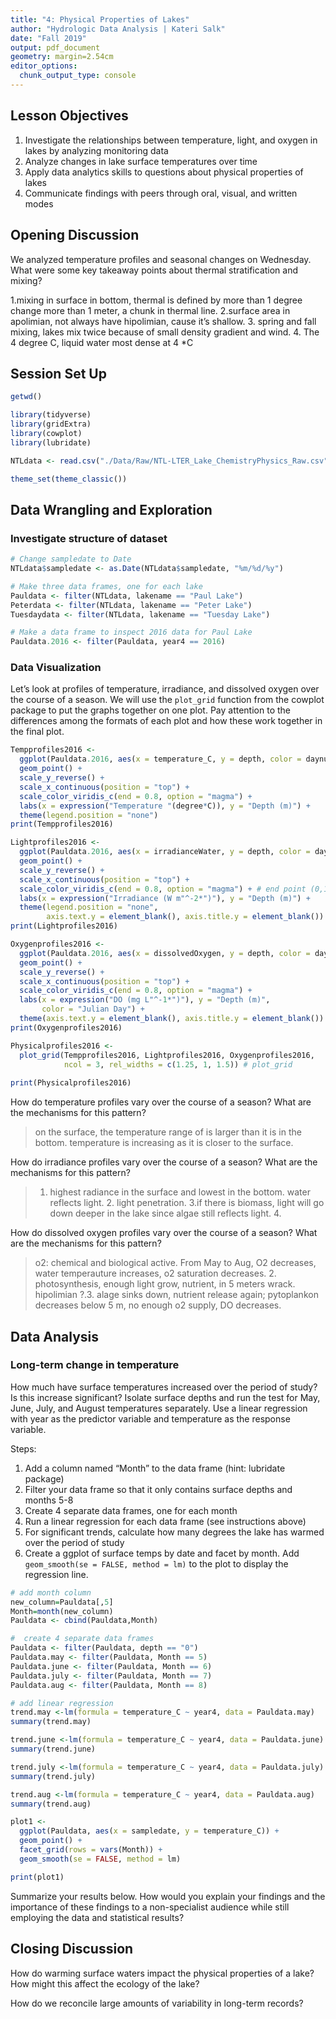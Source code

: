```yaml
---
title: "4: Physical Properties of Lakes"
author: "Hydrologic Data Analysis | Kateri Salk"
date: "Fall 2019"
output: pdf_document
geometry: margin=2.54cm
editor_options: 
  chunk_output_type: console
---
```


## Lesson Objectives
1. Investigate the relationships between temperature, light, and oxygen in lakes by analyzing monitoring data
2. Analyze changes in lake surface temperatures over time
3. Apply data analytics skills to questions about physical properties of lakes
4. Communicate findings with peers through oral, visual, and written modes


## Opening Discussion
We analyzed temperature profiles and seasonal changes on Wednesday. What were some key takeaway points about thermal stratification and mixing?

1.mixing in surface in bottom, thermal is defined by more than 1 degree change more than 1 meter, a chunk in thermal line.
2.surface area in apolimian, not always have hipolimian, cause it's shallow.
3. spring and fall mixing, lakes mix twice because of small density gradient and wind.
4. The 4 degree C, liquid water most dense at 4 *C

## Session Set Up
```r
getwd()

library(tidyverse)
library(gridExtra)
library(cowplot)
library(lubridate)

NTLdata <- read.csv("./Data/Raw/NTL-LTER_Lake_ChemistryPhysics_Raw.csv")

theme_set(theme_classic())

```

## Data Wrangling and Exploration

### Investigate structure of dataset

```r
# Change sampledate to Date
NTLdata$sampledate <- as.Date(NTLdata$sampledate, "%m/%d/%y")

# Make three data frames, one for each lake
Pauldata <- filter(NTLdata, lakename == "Paul Lake")
Peterdata <- filter(NTLdata, lakename == "Peter Lake")
Tuesdaydata <- filter(NTLdata, lakename == "Tuesday Lake")

# Make a data frame to inspect 2016 data for Paul Lake
Pauldata.2016 <- filter(Pauldata, year4 == 2016)

```

### Data Visualization

Let's look at profiles of temperature, irradiance, and dissolved oxygen over the course of a season. We will use the `plot_grid` function from the cowplot package to put the graphs together on one plot. Pay attention to the differences among the formats of each plot and how these work together in the final plot. 

```r
Tempprofiles2016 <- 
  ggplot(Pauldata.2016, aes(x = temperature_C, y = depth, color = daynum)) +
  geom_point() +
  scale_y_reverse() +
  scale_x_continuous(position = "top") +
  scale_color_viridis_c(end = 0.8, option = "magma") +
  labs(x = expression("Temperature "(degree*C)), y = "Depth (m)") +
  theme(legend.position = "none")
print(Tempprofiles2016)

Lightprofiles2016 <- 
  ggplot(Pauldata.2016, aes(x = irradianceWater, y = depth, color = daynum)) +
  geom_point() +
  scale_y_reverse() +
  scale_x_continuous(position = "top") +
  scale_color_viridis_c(end = 0.8, option = "magma") + # end point (0,1)
  labs(x = expression("Irradiance (W m"^-2*")"), y = "Depth (m)") +
  theme(legend.position = "none", 
        axis.text.y = element_blank(), axis.title.y = element_blank())
print(Lightprofiles2016)

Oxygenprofiles2016 <- 
  ggplot(Pauldata.2016, aes(x = dissolvedOxygen, y = depth, color = daynum)) +
  geom_point() +
  scale_y_reverse() +
  scale_x_continuous(position = "top") +
  scale_color_viridis_c(end = 0.8, option = "magma") +
  labs(x = expression("DO (mg L"^-1*")"), y = "Depth (m)", 
       color = "Julian Day") +
  theme(axis.text.y = element_blank(), axis.title.y = element_blank())
print(Oxygenprofiles2016)

Physicalprofiles2016 <- 
  plot_grid(Tempprofiles2016, Lightprofiles2016, Oxygenprofiles2016, 
            ncol = 3, rel_widths = c(1.25, 1, 1.5)) # plot_grid 
 
print(Physicalprofiles2016)

```

How do temperature profiles vary over the course of a season? What are the mechanisms for this pattern?

> on the surface, the temperature range of is larger than it is in the bottom. temperature is increasing as it is closer to the surface.


How do irradiance profiles vary over the course of a season? What are the mechanisms for this pattern?

> 1. highest radiance in the surface and lowest in the bottom. water reflects light. 2. light penetration. 3.if there is biomass, light will go down deeper in the lake since algae still reflects light. 4. 

How do dissolved oxygen profiles vary over the course of a season? What are the mechanisms for this pattern?

> o2: chemical and biological active. From May to Aug, O2 decreases, water temperauture increases, o2 saturation decreases. 2. photosynthesis, enough light grow, nutrient, in 5 meters wrack. hipolimian ?.3. alage sinks down, nutrient release again; pytoplankon decreases below 5 m, no enough o2 supply, DO decreases. 


## Data Analysis

### Long-term change in temperature
How much have surface temperatures increased over the period of study? Is this increase significant? Isolate surface depths and run the test for May, June, July, and August temperatures separately. Use a linear regression with year as the predictor variable and temperature as the response variable.

Steps: 

1. Add a column named "Month" to the data frame (hint: lubridate package)
2. Filter your data frame so that it only contains surface depths and months 5-8
3. Create 4 separate data frames, one for each month
4. Run a linear regression for each data frame (see instructions above)
5. For significant trends, calculate how many degrees the lake has warmed over the period of study
5. Create a ggplot of surface temps by date and facet by month. Add `geom_smooth(se = FALSE, method = lm)` to the plot to display the regression line.

```r
# add month column
new_column=Pauldata[,5]
Month=month(new_column)
Pauldata <- cbind(Pauldata,Month)

#  create 4 separate data frames
Pauldata <- filter(Pauldata, depth == "0")
Pauldata.may <- filter(Pauldata, Month == 5)
Pauldata.june <- filter(Pauldata, Month == 6)
Pauldata.july <- filter(Pauldata, Month == 7)
Pauldata.aug <- filter(Pauldata, Month == 8)

# add linear regression
trend.may <-lm(formula = temperature_C ~ year4, data = Pauldata.may)
summary(trend.may)

trend.june <-lm(formula = temperature_C ~ year4, data = Pauldata.june)
summary(trend.june)

trend.july <-lm(formula = temperature_C ~ year4, data = Pauldata.july)
summary(trend.july)

trend.aug <-lm(formula = temperature_C ~ year4, data = Pauldata.aug)
summary(trend.aug)

plot1 <-
  ggplot(Pauldata, aes(x = sampledate, y = temperature_C)) +
  geom_point() +
  facet_grid(rows = vars(Month)) +
  geom_smooth(se = FALSE, method = lm)

print(plot1)

```

Summarize your results below. How would you explain your findings and the importance of these findings to a non-specialist audience while still employing the data and statistical results?

>

## Closing Discussion
How do warming surface waters impact the physical properties of a lake? How might this affect the ecology of the lake?

How do we reconcile large amounts of variability in long-term records?
